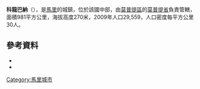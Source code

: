 '''科龍巴納'''（{{lang-fr|Korombana}}），是[[馬里|馬里]]的城鎮，位於該國中部，由[[莫普提區|莫普提區]]的[[莫普提省|莫普提省]]負責管轄，面積981平方公里，海拔高度270米，2009年人口29,559，人口密度每平方公里30人。

==參考資料==
*{{citation | title=Plan de Sécurité Alimentaire Commune Rurale de Korombana 2006-2010 | publisher=Commissariat à la Sécurité Alimentaire, République du Mali, USAID-Mali | year=2006 | url=http://www.aec.msu.edu/fs2/mali_fd_strtgy/plans/mopti/mopti/psa_korombana.pdf | language=fr | deadurl=yes | archiveurl=https://web.archive.org/web/20120830043826/http://www.aec.msu.edu/fs2/mali_fd_strtgy/plans/mopti/mopti/psa_korombana.pdf | archivedate=2012年8月30日 | df= }}
*{{citation | url=http://instat.gov.ml/documentation/mopti.pdf | publisher=République de Mali: Institut National de la Statistique | title=Resultats Provisoires RGPH 2009 (Région de Mopti) | language=fr | accessdate=2015-07-22 | archive-date=2012-09-19 | archive-url=https://www.webcitation.org/6AnaIKCNv?url=http://instat.gov.ml/documentation/mopti.pdf | dead-url=no }}

{{Coord|15|23|39|N|3|47|0|W|display=title}}

{{莫普提區}}

[[Category:馬里城市|Category:馬里城市]]


{{Mali-geo-stub}}